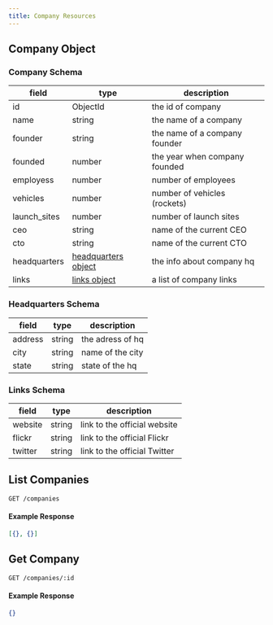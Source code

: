 ```yaml
---
title: Company Resources
---
```


## Company Object

### Company Schema

| field        | type                                        | description                   |
| ------------ | ------------------------------------------- | ----------------------------- |
| id           | ObjectId                                    | the id of company             |
| name         | string                                      | the name of a company         |
| founder      | string                                      | the name of a company founder |
| founded      | number                                      | the year when company founded |
| employess    | number                                      | number of employees           |
| vehicles     | number                                      | number of vehicles (rockets)  |
| launch_sites | number                                      | number of launch sites        |
| ceo          | string                                      | name of the current CEO       |
| cto          | string                                      | name of the current CTO       |
| headquarters | [headquarters object](#headquarters-schema) | the info about company hq     |
| links        | [links object](#links-schema)               | a list of company links       |

### Headquarters Schema

| field   | type   | description      |
| ------- | ------ | ---------------- |
| address | string | the adress of hq |
| city    | string | name of the city |
| state   | string | state of the hq  |

### Links Schema

| field   | type   | description                  |
| ------- | ------ | ---------------------------- |
| website | string | link to the official website |
| flickr  | string | link to the official Flickr  |
| twitter | string | link to the official Twitter |

## List Companies

```http
GET /companies
```

#### Example Response

```json
[{}, {}]
```

## Get Company

```http
GET /companies/:id
```

#### Example Response

```json
{}
```
